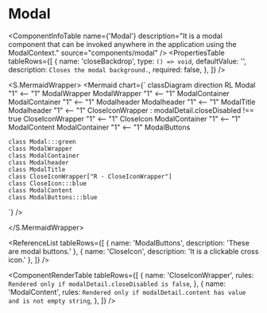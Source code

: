 

<Meta title="ApplicationModel/Components/Modal/docs" />

# Modal

<ComponentInfoTable
  name={'Modal'}
  description="It is a modal component that can be invoked anywhere in the application using the ModalContext."
  source="components/modal"
/>
<PropertiesTable
  tableRows={[
    {
      name: 'closeBackdrop',
      type: `() => void`,
      defaultValue: '',
      description: `Closes the modal background.`,
      required: false,
    },
  ]}
/>

<S.MermaidWrapper>
<Mermaid
  chart={`
     classDiagram
     direction RL
     Modal "1" <-- "1" ModalWrapper
     ModalWrapper "1" <-- "1" ModalContainer
     ModalContainer "1" <-- "1" Modalheader
     Modalheader "1" <-- "1" ModalTitle
     Modalheader "1" <-- "1" CloseIconWrapper : modalDetail.closeDisabled !== true
     CloseIconWrapper "1" <-- "1" CloseIcon
     ModalContainer "1" <-- "1" ModalContent
     ModalContainer "1" <-- "1" ModalButtons

    class Modal:::green
    class ModalWrapper
    class ModalContainer
    class Modalheader
    class ModalTitle
    class CloseIconWrapper["R - CloseIconWrapper"]
    class CloseIcon:::blue
    class ModalContent
    class ModalButtons:::blue

`}
/>

</S.MermaidWrapper>

<ReferenceList
  tableRows={[
    { name: 'ModalButtons', description: 'These are modal buttons.' },
    { name: 'CloseIcon', description: 'It is a clickable cross icon.' },
  ]}
/>

<ComponentRenderTable
  tableRows={[
    {
      name: 'CloseIconWrapper',
      rules: `Rendered only if modalDetail.closeDisabled is false`,
    },
    {
      name: 'ModalContent',
      rules: `Rendered only if modalDetail.content has value and is not empty string`,
    },
  ]}
/>
